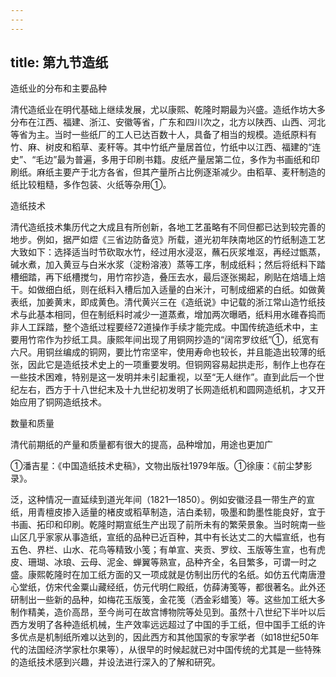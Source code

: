 ```yaml
---
---
---
```

title: 第九节造纸
---



造纸业的分布和主要品种

清代造纸业在明代基础上继续发展，尤以康熙、乾隆时期最为兴盛。造纸作坊大多分布在江西、福建、浙江、安徽等省，广东和四川次之，北方以陕西、山西、河北等省为主。当时一些纸厂的工人已达百数十人，具备了相当的规模。造纸原料有竹、麻、树皮和稻草、麦秆等。其中竹纸产量居首位，竹纸中以江西、福建的“连史”、“毛边”最为普遍，多用于印刷书籍。皮纸产量居第二位，多作为书画纸和印刷纸。麻纸主要产于北方各省，但其产量所占比例逐渐减少。由稻草、麦秆制造的纸比较粗糙，多作包装、火纸等杂用①。

造纸技术

清代造纸技术集历代之大成且有所创新，各地工艺虽略有不同但都已达到较完善的地步。例如，据严如熤《三省边防备览》所载，道光初年陕南地区的竹纸制造工艺大致如下：选择适当时节砍取水竹，经过用水浸沤，蘸石灰浆堆沤，再经过甑蒸，碱水煮，加入黄豆与白米水浆（淀粉溶液）蒸等工序，制成纸料；然后将纸料下踏槽细踏，再下纸槽搅匀，用竹帘抄造，叠压去水，最后逐张揭起，刷贴在焙墙上焙干。如做细白纸，则在纸料入槽后加入适量的白米汁，可制成细紧的白纸。如做黄表纸，加姜黄末，即成黄色。清代黄兴三在《造纸说》中记载的浙江常山造竹纸技术与此基本相同，但在制纸料时减少一道蒸煮，增加两次曝晒，纸料用水碓舂捣而非人工踩踏，整个造纸过程要经72道操作手续才能完成。中国传统造纸术中，主要用竹帘作为抄纸工具。康熙年间出现了用铜网抄造的“阔帘罗纹纸”①，纸宽有六尺。用铜丝编成的铜网，要比竹帘坚牢，使用寿命也较长，并且能造出较薄的纸张，因此它是造纸技术史上的一项重要发明。但铜网容易起拱走形，制作上也存在一些技术困难，特别是这一发明并未引起重视，以至“无人继作”。直到此后一个世纪左右，西方于十八世纪末及十九世纪初发明了长网造纸机和圆网造纸机，才又开始应用了铜网造纸技术。

数量和质量

清代前期纸的产量和质量都有很大的提高，品种增加，用途也更加广

①潘吉星：《中国造纸技术史稿》，文物出版社1979年版。①徐康：《前尘梦影录》。

泛，这种情况一直延续到道光年间（1821—1850）。例如安徽泾县一带生产的宣纸，用青檀皮掺入适量的楮皮或稻草制造，洁白柔韧，吸墨和韵墨性能良好，宜于书画、拓印和印刷。乾隆时期宣纸生产出现了前所未有的繁荣景象。当时皖南一些山区几乎家家从事造纸，宣纸的品种已近百种，其中有长达丈二的大幅宣纸，也有五色、界栏、山水、花鸟等精致小笺；有单宣、夹贡、罗纹、玉版等生宣，也有虎皮、珊瑚、冰琅、云母、泥金、蝉翼等熟宣，品种齐全，名目繁多，可谓一时之盛。康熙乾隆时在加工纸方面的又一项成就是仿制出历代的名纸。如仿五代南唐澄心堂纸，仿宋代金粟山藏经纸，仿元代明仁殿纸，仿薛涛笺等，都很著名。此外还研制出一些新的品种，如梅花玉版笺，金花笺（洒金彩蜡笺）等。这些加工纸大多制作精美，造价高昂，至今尚可在故宫博物院等处见到。虽然十八世纪下半叶以后西方发明了各种造纸机械，生产效率远远超过了中国的手工纸，但中国手工纸的许多优点是机制纸所难以达到的，因此西方和其他国家的专家学者（如18世纪50年代的法国经济学家杜尔果等），从很早的时候起就已对中国传统的尤其是一些特殊的造纸技术感到兴趣，并设法进行深入的了解和研究。